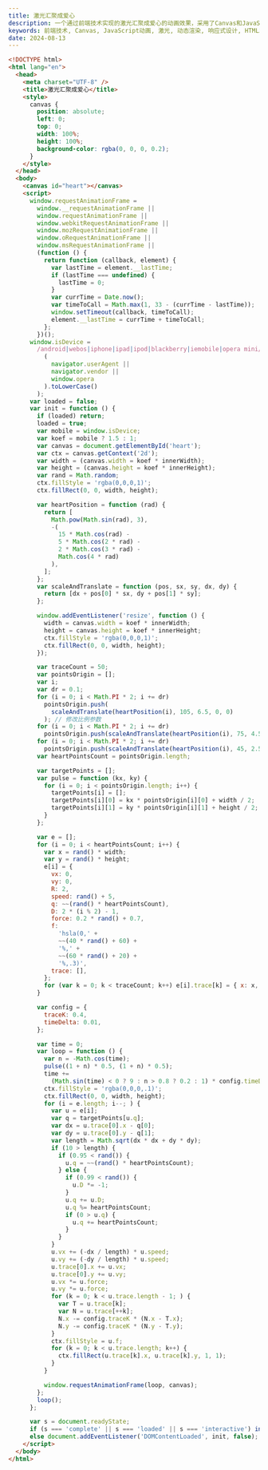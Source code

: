 ```yaml
---
title: 激光汇聚成爱心
description: 一个通过前端技术实现的激光汇聚成爱心的动画效果，采用了Canvas和JavaScript实现动态渲染，适用于多设备，带有自适应窗口大小的特性。
keywords: 前端技术, Canvas, JavaScript动画, 激光, 动态渲染, 响应式设计, HTML5, 前端开发
date: 2024-08-13
---
```


```html
<!DOCTYPE html>
<html lang="en">
  <head>
    <meta charset="UTF-8" />
    <title>激光汇聚成爱心</title>
    <style>
      canvas {
        position: absolute;
        left: 0;
        top: 0;
        width: 100%;
        height: 100%;
        background-color: rgba(0, 0, 0, 0.2);
      }
    </style>
  </head>
  <body>
    <canvas id="heart"></canvas>
    <script>
      window.requestAnimationFrame =
        window.__requestAnimationFrame ||
        window.requestAnimationFrame ||
        window.webkitRequestAnimationFrame ||
        window.mozRequestAnimationFrame ||
        window.oRequestAnimationFrame ||
        window.msRequestAnimationFrame ||
        (function () {
          return function (callback, element) {
            var lastTime = element.__lastTime;
            if (lastTime === undefined) {
              lastTime = 0;
            }
            var currTime = Date.now();
            var timeToCall = Math.max(1, 33 - (currTime - lastTime));
            window.setTimeout(callback, timeToCall);
            element.__lastTime = currTime + timeToCall;
          };
        })();
      window.isDevice =
        /android|webos|iphone|ipad|ipod|blackberry|iemobile|opera mini/i.test(
          (
            navigator.userAgent ||
            navigator.vendor ||
            window.opera
          ).toLowerCase()
        );
      var loaded = false;
      var init = function () {
        if (loaded) return;
        loaded = true;
        var mobile = window.isDevice;
        var koef = mobile ? 1.5 : 1;
        var canvas = document.getElementById('heart');
        var ctx = canvas.getContext('2d');
        var width = (canvas.width = koef * innerWidth);
        var height = (canvas.height = koef * innerHeight);
        var rand = Math.random;
        ctx.fillStyle = 'rgba(0,0,0,1)';
        ctx.fillRect(0, 0, width, height);

        var heartPosition = function (rad) {
          return [
            Math.pow(Math.sin(rad), 3),
            -(
              15 * Math.cos(rad) -
              5 * Math.cos(2 * rad) -
              2 * Math.cos(3 * rad) -
              Math.cos(4 * rad)
            ),
          ];
        };
        var scaleAndTranslate = function (pos, sx, sy, dx, dy) {
          return [dx + pos[0] * sx, dy + pos[1] * sy];
        };

        window.addEventListener('resize', function () {
          width = canvas.width = koef * innerWidth;
          height = canvas.height = koef * innerHeight;
          ctx.fillStyle = 'rgba(0,0,0,1)';
          ctx.fillRect(0, 0, width, height);
        });

        var traceCount = 50;
        var pointsOrigin = [];
        var i;
        var dr = 0.1;
        for (i = 0; i < Math.PI * 2; i += dr)
          pointsOrigin.push(
            scaleAndTranslate(heartPosition(i), 105, 6.5, 0, 0)
          ); // 修改比例参数
        for (i = 0; i < Math.PI * 2; i += dr)
          pointsOrigin.push(scaleAndTranslate(heartPosition(i), 75, 4.5, 0, 0)); // 修改比例参数
        for (i = 0; i < Math.PI * 2; i += dr)
          pointsOrigin.push(scaleAndTranslate(heartPosition(i), 45, 2.5, 0, 0)); // 修改比例参数
        var heartPointsCount = pointsOrigin.length;

        var targetPoints = [];
        var pulse = function (kx, ky) {
          for (i = 0; i < pointsOrigin.length; i++) {
            targetPoints[i] = [];
            targetPoints[i][0] = kx * pointsOrigin[i][0] + width / 2;
            targetPoints[i][1] = ky * pointsOrigin[i][1] + height / 2;
          }
        };

        var e = [];
        for (i = 0; i < heartPointsCount; i++) {
          var x = rand() * width;
          var y = rand() * height;
          e[i] = {
            vx: 0,
            vy: 0,
            R: 2,
            speed: rand() + 5,
            q: ~~(rand() * heartPointsCount),
            D: 2 * (i % 2) - 1,
            force: 0.2 * rand() + 0.7,
            f:
              'hsla(0,' +
              ~~(40 * rand() + 60) +
              '%,' +
              ~~(60 * rand() + 20) +
              '%,.3)',
            trace: [],
          };
          for (var k = 0; k < traceCount; k++) e[i].trace[k] = { x: x, y: y };
        }

        var config = {
          traceK: 0.4,
          timeDelta: 0.01,
        };

        var time = 0;
        var loop = function () {
          var n = -Math.cos(time);
          pulse((1 + n) * 0.5, (1 + n) * 0.5);
          time +=
            (Math.sin(time) < 0 ? 9 : n > 0.8 ? 0.2 : 1) * config.timeDelta;
          ctx.fillStyle = 'rgba(0,0,0,.1)';
          ctx.fillRect(0, 0, width, height);
          for (i = e.length; i--; ) {
            var u = e[i];
            var q = targetPoints[u.q];
            var dx = u.trace[0].x - q[0];
            var dy = u.trace[0].y - q[1];
            var length = Math.sqrt(dx * dx + dy * dy);
            if (10 > length) {
              if (0.95 < rand()) {
                u.q = ~~(rand() * heartPointsCount);
              } else {
                if (0.99 < rand()) {
                  u.D *= -1;
                }
                u.q += u.D;
                u.q %= heartPointsCount;
                if (0 > u.q) {
                  u.q += heartPointsCount;
                }
              }
            }
            u.vx += (-dx / length) * u.speed;
            u.vy += (-dy / length) * u.speed;
            u.trace[0].x += u.vx;
            u.trace[0].y += u.vy;
            u.vx *= u.force;
            u.vy *= u.force;
            for (k = 0; k < u.trace.length - 1; ) {
              var T = u.trace[k];
              var N = u.trace[++k];
              N.x -= config.traceK * (N.x - T.x);
              N.y -= config.traceK * (N.y - T.y);
            }
            ctx.fillStyle = u.f;
            for (k = 0; k < u.trace.length; k++) {
              ctx.fillRect(u.trace[k].x, u.trace[k].y, 1, 1);
            }
          }

          window.requestAnimationFrame(loop, canvas);
        };
        loop();
      };

      var s = document.readyState;
      if (s === 'complete' || s === 'loaded' || s === 'interactive') init();
      else document.addEventListener('DOMContentLoaded', init, false);
    </script>
  </body>
</html>
```
